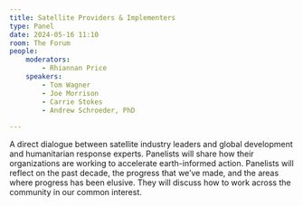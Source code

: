 ```yaml
---
title: Satellite Providers & Implementers
type: Panel
date: 2024-05-16 11:10
room: The Forum
people:
    moderators: 
        - Rhiannan Price
    speakers:
        - Tom Wagner
        - Joe Morrison
        - Carrie Stokes
        - Andrew Schroeder, PhD
        
---
```

A direct dialogue between satellite industry leaders and global development and humanitarian response experts. Panelists will share how their organizations are working to accelerate earth-informed action. Panelists will reflect on the past decade, the progress that we’ve made, and the areas where progress has been elusive. They will discuss how to work across the community in our common interest.

